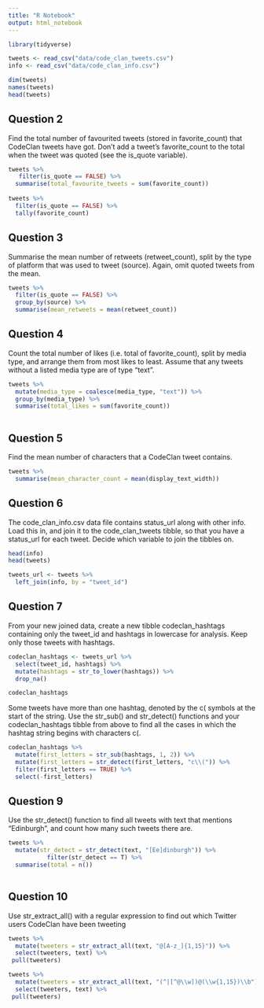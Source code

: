 ```yaml
---
title: "R Notebook"
output: html_notebook
---
```


```r
library(tidyverse)
```

```r
tweets <- read_csv("data/code_clan_tweets.csv")
info <- read_csv("data/code_clan_info.csv")
```

```r
dim(tweets)
names(tweets)
head(tweets)
```
## Question 2
Find the total number of favourited tweets (stored in favorite_count) that CodeClan tweets have got. Don’t add a tweet’s favorite_count to the total when the tweet was quoted (see the is_quote variable).

```r
tweets %>% 
   filter(is_quote == FALSE) %>% 
  summarise(total_favourite_tweets = sum(favorite_count))
  
tweets %>% 
  filter(is_quote == FALSE) %>%
  tally(favorite_count)

```

## Question 3
Summarise the mean number of retweets (retweet_count), split by the type of platform that was used to tweet (source). Again, omit quoted tweets from the mean.
```r
tweets %>% 
  filter(is_quote == FALSE) %>% 
  group_by(source) %>% 
  summarise(mean_retweets = mean(retweet_count))
```

## Question 4
Count the total number of likes (i.e. total of favorite_count), split by media type, and arrange them from most likes to least. Assume that any tweets without a listed media type are of type “text”.

```r
tweets %>% 
  mutate(media_type = coalesce(media_type, "text")) %>% 
  group_by(media_type) %>% 
  summarise(total_likes = sum(favorite_count))
  
```

## Question 5

Find the mean number of characters that a CodeClan tweet contains.
```r
tweets %>% 
  summarise(mean_character_count = mean(display_text_width))
```

## Question 6
The code_clan_info.csv data file contains status_url along with other info. Load this in, and join it to the code_clan_tweets tibble, so that you have a status_url for each tweet. Decide which variable to join the tibbles on.

```r
head(info)
head(tweets)
```


```r
tweets_url <- tweets %>% 
  left_join(info, by = "tweet_id")
```

## Question 7 
From your new joined data, create a new tibble codeclan_hashtags containing only the tweet_id and hashtags in lowercase for analysis. Keep only those tweets with hashtags.

```r
codeclan_hashtags <- tweets_url %>% 
  select(tweet_id, hashtags) %>% 
  mutate(hashtags = str_to_lower(hashtags)) %>% 
  drop_na()

codeclan_hashtags
```
Some tweets have more than one hashtag, denoted by the c( symbols at the start of the string. Use the str_sub() and str_detect() functions and your codeclan_hashtags tibble from above to find all the cases in which the hashtag string begins with characters c(.

```r
codeclan_hashtags %>% 
  mutate(first_letters = str_sub(hashtags, 1, 2)) %>% 
  mutate(first_letters = str_detect(first_letters, "c\\(")) %>% 
  filter(first_letters == TRUE) %>% 
  select(-first_letters)

```
## Question 9 
Use the str_detect() function to find all tweets with text that mentions “Edinburgh”, and count how many such tweets there are.

```r
tweets %>% 
  mutate(str_detect = str_detect(text, "[Ee]dinburgh")) %>% 
           filter(str_detect == T) %>% 
  summarise(total = n())
 
```
## Question 10
Use str_extract_all() with a regular expression to find out which Twitter users CodeClan have been tweeting

```r
tweets %>%  
  mutate(tweeters = str_extract_all(text, "@[A-z_]{1,15}")) %>% 
  select(tweeters, text) %>% 
 pull(tweeters)

```


```r
tweets %>%  
  mutate(tweeters = str_extract_all(text, "(^|[^@\\w])@(\\w{1,15})\\b")) %>% 
  select(tweeters, text) %>% 
 pull(tweeters)

```